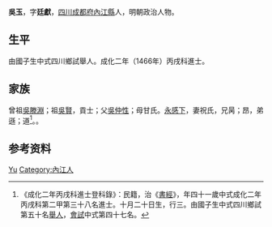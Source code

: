 {{Otheruses|other=名为吴廷献的其他人物|吴廷献}}
{{明清人物信息框
| 姓名 = 吳玉
| 原名 =
| 圖片名稱= 
| 圖片大小 =
| 圖片說明 = 
| 最高職務 =
| 國家 = 大明 
| 爵位 =
| 籍貫 = [[四川|四川]][[成都府|成都府]][[內江縣|內江縣]]
| 族裔 = 
| 旗籍 = 
| 字號 = 
| 諡號 =
| 出生日期 = 十月二十日
| 出生地點 =
| 逝世日期 = 卒年不詳
| 逝世地點 =
| 墓葬 =
| 配偶 = 祝氏
| 親屬 = 
| 出身 =
* 成化二年丙戌科進士出身
| 經歷 =
| 著作 =  
}}
'''吳玉'''{{BD|1426年||？年||}}，字'''廷獻'''，[[四川|四川]][[成都府|成都府]][[內江縣|內江縣]]人，明朝政治人物。

==生平==
由國子生中式四川鄉試舉人。成化二年（1466年）丙戌科進士。

== 家族 ==
曾祖[[吳滕淵|吳滕淵]]；祖[[吳賢|吳賢]]，貢士；父[[吳仲性|吳仲性]]；母甘氏。[[永感下|永感下]]，妻祝氏，兄昺；昂，弟遜；道<ref>《成化二年丙戌科進士登科錄》：民籍，治《[[書經|書經]]》，年四十一歲中式成化二年丙戌科第二甲第三十八名進士。十月二十日生，行三。由國子生中式四川鄉試第五十名[[舉人|舉人]]，[[會試|會試]]中式第四十七名。</ref>。。

== 参考资料 ==
{{reflist}}

{{成化二年丙戌科殿试金榜}}

{{Authority control}}

{{DEFAULTSORT:Wu吴}}
[[Category:吴姓|Yu]]
[[Category:內江人|Category:內江人]]


{{明朝人物小作品}}